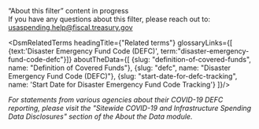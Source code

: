 
<div className="collapsible-sidebar--dsm-wrapper--text-header">“About this filter” content in progress</div>
<div className="collapsible-sidebar--dsm-wrapper--text-section"> 
    If you have any questions about this filter, please reach out to:
    <a href="mailto:usaspending.help@fiscal.treasury.gov?subject=About%20this%20Filter">
        usaspending.help@fiscal.treasury.gov
    </a>
</div>

<DsmRelatedTerms headingTitle={"Related terms"} glossaryLinks={[
                                                    {text:'Disaster Emergency Fund Code (DEFC)', term:"disaster-emergency-fund-code-defc"}]} 
                                                aboutTheData={[
                                                    {slug: "definition-of-covered-funds", name: "Definition of Covered Funds"},
                                                    {slug: "defc", name: "Disaster Emergency Fund Code (DEFC)"},
                                                    {slug: "start-date-for-defc-tracking", name: 'Start Date for Disaster Emergency Fund Code Tracking'}
                                                  ]}/>
<div className="collapsible-sidebar--dsm-wrapper--text-section"> 
    <i>For statements from various agencies about their COVID-19 DEFC reporting, please visit the "Sitewide COVID-19 and Infrastructure Spending Data Disclosures" section of the About the Data module.</i>
    </div>
